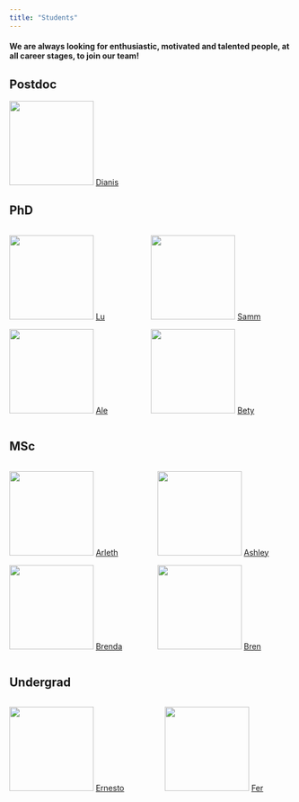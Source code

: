 ```yaml
---
title: "Students"
---
```


#### We are always looking for enthusiastic, motivated and talented people, at all career stages, to join our team!

::: callout-tip
## Postdoc

![](res/diana.png){width="150"} [Dianis](https://www.linkedin.com/in/diana-villalpando-7a2626148)
:::

:::: callout-tip
## PhD
::: {.columns}
::: {.column}
![](res/lu.png){width="150"} [Lu](https://www.researchgate.net/profile/Lucero-Nuncio-Mora)

![](res/ale.jpg){width="150"} [Ale](students/ale.qmd)
:::

::: {.column}
![](res/sam.png){width="150"} [Samm](https://mx.linkedin.com/in/samantha-ysais-chong-036935213)

![](res/bety.png){width="150"} [Bety](https://loop.frontiersin.org/people/1956319/overview)
:::
:::
::::

:::: callout-tip
## MSc
::: {.columns}
::: {.column}
![](res/arleth.png){width="150"} [Arleth](https://www.instagram.com/omc_lab/)

![](res/brendaland.png){width="150"} [Brenda](students/brenda.qmd)
:::

::: {.column}
![](res/ashley.png){width="150"} [Ashley](https://www.instagram.com/omc_lab/)

![](res/bren.png){width="150"} [Bren](https://www.instagram.com/himfogram/)
:::
:::
::::

:::: callout-tip
## Undergrad
::: {.columns}
::: {.column}
![](res/omclab.jpg){width="150"} [Ernesto](https://www.instagram.com/omc_lab/)<!--. Estancia Estudiantil, Universidad Nacional Autónoma de México-->
:::

::: {.column}
![](res/fer.png){width="150"} [Fer](http://www.)<!--. Licenciatura en Nutrición, Universidad Autónoma de Occidente-->
:::
:::
::::

<!--
::: callout-tip
## Former

-   [ ] Felipe Ángeles Castro-Martínez. Doctorado en Fisiología Celular, CINVESTAV
-   [ ] ![](res/clau.png){width="150"} [Claudia I Gutierrez-Roman, PhD](https://www.researchgate.net/profile/Claudia-Gutierrez-Roman). Doctorado en Ciencias Químico Biológicas, Instituto Politécnico Nacional
-   [ ] Julissa Luvian Morales. Doctorado en Ciencias Medicas, Universidad Nacional Autónoma de México
-   [ ] Laura Denise Manzanares-Meza. Doctorado en Biomedicina Molecular, CINVESTAV

---

-   [ ] Celic Amairani Cisneros Sánchez. Maestría en Nutrición Clínica, Universidad Anáhuac México Norte
-   [ ] Merari Delgadillo González
-   [ ] Sara Itzel Miguel-Suarez. Maestría en Inmunología, Instituto Politécnico Nacional
-   [ ] Miguel Ángel Prieto-Islas. Maestría en Ciencias Químico Biológicas, Instituto Politécnico Nacional
-   [ ] ![](res/yanen.jpg){width="150"} [Yanen Z Rios Lozano, MSc](https://www.instagram.com/dra.yanen.rios?igsh=Y29oazMwMzRieDlw). Maestría en Biomedicina Molecular, CINVESTAV

---

-   [ ] Nelly Xiadani Álvarez Martínez. Servicio Social en Investigación, Secretaría de Salud
-   [ ] Eunice Amezcua Arroyo. Prácticas Pofesionales, Universidad Tecnológica de Morelia
-   [ ] Abril J Armenta Manjarrez. Verano de la Investigación Científica, Universidad Autónoma
-   [ ] Yesica Lizeth Cabrera. Instituto Tecnológico de Tecámac
-   [ ] Raquel Camacho Millan. Universidad Autónoma de Sinaloa
-   [ ] Valeria C Campuzano Espinal. Prácticas Pofesionales, Universidad Tecnológica de Morelia
-   [ ] Sandra N Garduño Vergara. Servicio Social en Investigación, Universidad Nacional Autónoma de México
-   [ ] Cristian Avila Mijangos. Universidad Autónoma Metropolitana
-   [ ] Daniel Calderon Loeza. Prácticas Pofesionales, Universidad Tecnológica de Morelia
-   [ ] Fernando A Diaz Sanchez. Universidad Autónoma de Yucatán
-   [ ] Rubi Escobar Resendiz. Universidad Autónoma de Yucatán
-   [ ] Bibiana Fabian Mora. Benemérita Universidad de Puebla
-   [ ] Sandra L Gonzalez Lopez. Universidad Autónoma de Aguascalientes
-   [ ] ![](res/aelinne.png){width="150"} [Aelinne Alejandra Pérez Martínez](http://www.). Estancia Estudiantil, Universidad Nacional Autónoma de México
-   [ ] Nicolás Santillán Servín. Instituto Tecnológico de Tecámac
-   [ ] Yereth Torres Damian. Servicio Social en Investigación, Universidad Nacional Autónoma de México
-   [ ] Maria Daniela Vazquez Martinez. Prácticas Pofesionales, Universidad Tecnológica de Morelia
-   [ ] Josue Zambrano Carrasco
:::
	
-->